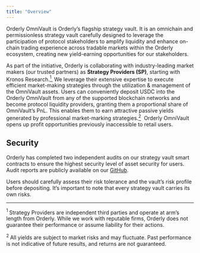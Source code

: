 ```yaml
---
title: "Overview"
---
```


Orderly OmniVault is Orderly’s flagship strategy vault. It is an omnichain and permissionless strategy vault carefully designed to leverage the participation of protocol stakeholders to amplify liquidity and enhance on-chain trading experience across tradable markets within the Orderly ecosystem, creating new yield-earning opportunities for our stakeholders.

As part of the initiative, Orderly is collaborating with industry-leading market makers (our trusted partners) as **Strategy Providers (SP)**, starting with Kronos Research.<a href="#ref1"><sup>1 </sup></a> &nbsp;We leverage their extensive expertise to execute efficient market-making strategies through the utilization & management of the OmniVault assets. Users can conveniently deposit USDC into the Orderly OmniVault from any of the supported blockchain networks and become protocol liquidity providers, granting them a proportional share of OmniVault’s PnL. This enables them to earn attractive passive yields generated by professional market-marking strategies.<a href="#ref2"><sup>2</sup></a> &nbsp;Orderly OmniVault opens up profit opportunities previously inaccessible to retail users.

## Security
Orderly has completed two independent audits on our strategy vault smart contracts to ensure the highest security level of asset security for users. Audit reports are publicly available on our [GitHub](https://github.com/OrderlyNetwork/Audits).

Users should carefully assess their risk tolerance and the vault’s risk profile before depositing. It’s important to note that every strategy vault carries its own risks.

---

<a id="ref1"><sup>1 </sup></a>  Strategy Providers are independent third parties and operate at arm’s length from Orderly. While we work with reputable firms, Orderly does not guarantee their performance or assume liability for their actions.

<a id="ref2"><sup>2 </sup></a>  All yields are subject to market risks and may fluctuate. Past performance is not indicative of future results, and returns are not guaranteed.